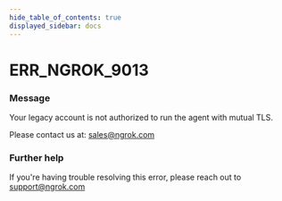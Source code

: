 ```yaml
---
hide_table_of_contents: true
displayed_sidebar: docs
---
```



# ERR_NGROK_9013

### Message

Your legacy account is not authorized to run the agent with mutual TLS.

Please contact us at: sales@ngrok.com

<ErrorDetails error="err_ngrok_9013" />

### Further help

If you're having trouble resolving this error, please reach out to [support@ngrok.com](mailto:support@ngrok.com?subject=Help%20with%20ERR_NGROK_9013)
